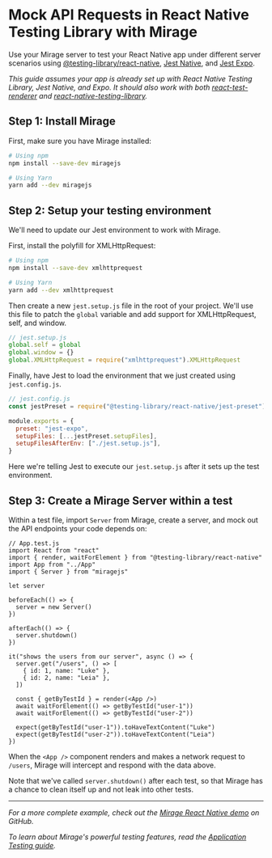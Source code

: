 # Mock API Requests in React Native Testing Library with Mirage

Use your Mirage server to test your React Native app under different server scenarios using [@testing-library/react-native](https://github.com/testing-library/native-testing-library), [Jest Native](https://github.com/testing-library/jest-native), and [Jest Expo](https://docs.expo.io/versions/latest/guides/testing-with-jest/).

_This guide assumes your app is already set up with React Native Testing Library, Jest Native, and Expo. It should also work with both [react-test-renderer](https://reactjs.org/docs/test-renderer.html) and [react-native-testing-library](https://github.com/callstack/react-native-testing-library)._

## Step 1: Install Mirage

First, make sure you have Mirage installed:

```bash
# Using npm
npm install --save-dev miragejs

# Using Yarn
yarn add --dev miragejs
```

## Step 2: Setup your testing environment

We'll need to update our Jest environment to work with Mirage.

First, install the polyfill for XMLHttpRequest:

```bash
# Using npm
npm install --save-dev xmlhttprequest

# Using Yarn
yarn add --dev xmlhttprequest
```

Then create a new `jest.setup.js` file in the root of your project. We'll use this file to patch the `global` variable and add support for XMLHttpRequest, self, and window.

```js
// jest.setup.js
global.self = global
global.window = {}
global.XMLHttpRequest = require("xmlhttprequest").XMLHttpRequest
```

Finally, have Jest to load the environment that we just created using `jest.config.js`.

```js
// jest.config.js
const jestPreset = require("@testing-library/react-native/jest-preset")

module.exports = {
  preset: "jest-expo",
  setupFiles: [...jestPreset.setupFiles],
  setupFilesAfterEnv: ["./jest.setup.js"],
}
```

Here we're telling Jest to execute our `jest.setup.js` after it sets up the test environment.

## Step 3: Create a Mirage Server within a test

Within a test file, import `Server` from Mirage, create a server, and mock out the API endpoints your code depends on:

```js{5-15,18-21}
// App.test.js
import React from "react"
import { render, waitForElement } from "@testing-library/react-native"
import App from "../App"
import { Server } from "miragejs"

let server

beforeEach(() => {
  server = new Server()
})

afterEach(() => {
  server.shutdown()
})

it("shows the users from our server", async () => {
  server.get("/users", () => [
    { id: 1, name: "Luke" },
    { id: 2, name: "Leia" },
  ])

  const { getByTestId } = render(<App />)
  await waitForElement(() => getByTestId("user-1"))
  await waitForElement(() => getByTestId("user-2"))

  expect(getByTestId("user-1")).toHaveTextContent("Luke")
  expect(getByTestId("user-2")).toHaveTextContent("Leia")
})
```

When the `<App />` component renders and makes a network request to `/users`, Mirage will intercept and respond with the data above.

Note that we've called `server.shutdown()` after each test, so that Mirage has a chance to clean itself up and not leak into other tests.

---

_For a more complete example, check out the [Mirage React Native demo](https://github.com/miragejs/react-native-demo) on GitHub._

_To learn about Mirage's powerful testing features, read the [Application Testing guide](/docs/testing/application-tests/)._
